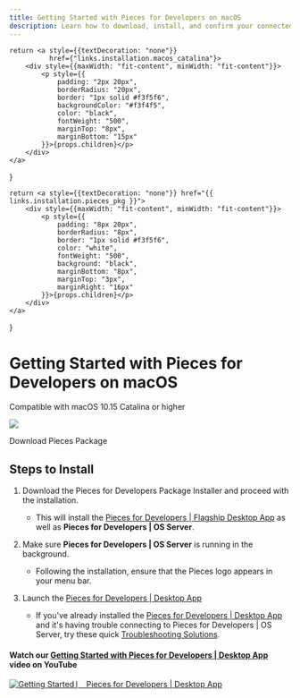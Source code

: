 ```yaml
---
title: Getting Started with Pieces for Developers on macOS
description: Learn how to download, install, and confirm your connected applications on macOS to start using Pieces for Developers
---
```


    return <a style={{textDecoration: "none"}}
              href={"links.installation.macos_catalina"}>
        <div style={{maxWidth: "fit-content", minWidth: "fit-content"}}>
            <p style={{
                padding: "2px 20px",
                borderRadius: "20px",
                border: "1px solid #f3f5f6",
                backgroundColor: "#f3f4f5",
                color: "black",
                fontWeight: "500",
                marginTop: "8px",
                marginBottom: "15px"
            }}>{props.children}</p>
        </div>
    </a>
}

    return <a style={{textDecoration: "none"}} href="{{ links.installation.pieces_pkg }}">
        <div style={{maxWidth: "fit-content", minWidth: "fit-content"}}>
            <p style={{
                padding: "8px 20px",
                borderRadius: "8px",
                border: "1px solid #f3f5f6",
                color: "white",
                fontWeight: "500",
                background: "black",
                marginBottom: "8px",
                marginTop: "3px",
                marginRight: "16px"
            }}>{props.children}</p>
        </div>
    </a>
}

<link rel="canonical" href="https://docs.pieces.app/installation-getting-started/macos" />

# Getting Started with Pieces for Developers on macOS
<ReleasePill>Compatible with macOS 10.15 Catalina or higher</ReleasePill>

<Image zoom src="https://storage.googleapis.com/pieces_static_resources/vs_code_marketplace/GIFs/INSTALL_MACOS" />

<InstallButton>Download Pieces Package</InstallButton>

## Steps to Install
1. Download the Pieces for Developers Package Installer and proceed with the installation.
    - This will install the <a href="{{ links.website.pfd_desktop_install }}">Pieces for Developers | Flagship Desktop App</a> as well as **Pieces for Developers | OS Server**.

2. Make sure **Pieces for Developers | OS Server** is running in the background.
    - Following the installation, ensure that the Pieces logo appears in your menu bar.

3. Launch the <a href="{{ links.installation.localhost }}">Pieces for Developers | Desktop App</a>
    - If you've already installed the <a href="{{ links.website.home }}">Pieces for Developers | Desktop App</a> and it's having trouble connecting to Pieces for Developers | OS Server, try these quick <a href="{{ links.internal.faqs }}">Troubleshooting Solutions</a>.

#### Watch our <a href="{{ links.videos.getting_started_desktop }}">Getting Started with Pieces for Developers | Desktop App</a> video on YouTube

[![Getting Started ⎸ Pieces for Developers | Desktop App](https://storage.googleapis.com/pieces_static_resources/pfd_wiki/MEET_PIECES.png)](https://youtu.be/bczfW9wk8Bo)
